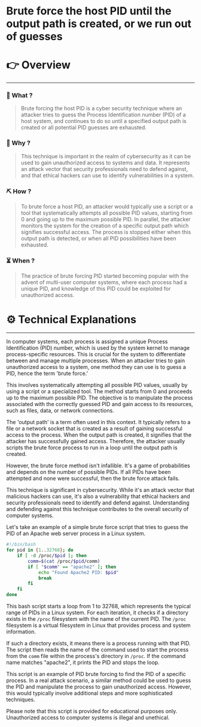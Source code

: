 # Brute force the host PID until the output path is created, or we run out of guesses


# 👉 Overview

---

### 👀 What ?

> Brute forcing the host PID is a cyber security technique where an attacker tries to guess the Process Identification number (PID) of a host system, and continues to do so until a specified output path is created or all potential PID guesses are exhausted.
> 

### 🧐 Why ?

> This technique is important in the realm of cybersecurity as it can be used to gain unauthorized access to systems and data. It represents an attack vector that security professionals need to defend against, and that ethical hackers can use to identify vulnerabilities in a system.
> 

### ⛏️ How ?

> To brute force a host PID, an attacker would typically use a script or a tool that systematically attempts all possible PID values, starting from 0 and going up to the maximum possible PID. In parallel, the attacker monitors the system for the creation of a specific output path which signifies successful access. The process is stopped either when this output path is detected, or when all PID possibilities have been exhausted.
> 

### ⏳ When ?

> The practice of brute forcing PID started becoming popular with the advent of multi-user computer systems, where each process had a unique PID, and knowledge of this PID could be exploited for unauthorized access.
> 

# ⚙️ Technical Explanations

---

In computer systems, each process is assigned a unique Process Identification (PID) number, which is used by the system kernel to manage process-specific resources. This is crucial for the system to differentiate between and manage multiple processes. When an attacker tries to gain unauthorized access to a system, one method they can use is to guess a PID, hence the term 'brute force.'

This involves systematically attempting all possible PID values, usually by using a script or a specialized tool. The method starts from 0 and proceeds up to the maximum possible PID. The objective is to manipulate the process associated with the correctly guessed PID and gain access to its resources, such as files, data, or network connections.

The 'output path' is a term often used in this context. It typically refers to a file or a network socket that is created as a result of gaining successful access to the process. When the output path is created, it signifies that the attacker has successfully gained access. Therefore, the attacker usually scripts the brute force process to run in a loop until the output path is created.

However, the brute force method isn't infallible. It's a game of probabilities and depends on the number of possible PIDs. If all PIDs have been attempted and none were successful, then the brute force attack fails.

This technique is significant in cybersecurity. While it's an attack vector that malicious hackers can use, it's also a vulnerability that ethical hackers and security professionals need to identify and defend against. Understanding and defending against this technique contributes to the overall security of computer systems.

Let's take an example of a simple brute force script that tries to guess the PID of an Apache web server process in a Linux system.

```bash
#!/bin/bash
for pid in {1..32768}; do
    if [ -d /proc/$pid ]; then
        comm=$(cat /proc/$pid/comm)
        if [ "$comm" == "apache2" ]; then
            echo "Found Apache2 PID: $pid"
            break
        fi
    fi
done

```

This bash script starts a loop from 1 to 32768, which represents the typical range of PIDs in a Linux system. For each iteration, it checks if a directory exists in the `/proc` filesystem with the name of the current PID. The `/proc` filesystem is a virtual filesystem in Linux that provides process and system information.

If such a directory exists, it means there is a process running with that PID. The script then reads the name of the command used to start the process from the `comm` file within the process's directory in `/proc`. If the command name matches "apache2", it prints the PID and stops the loop.

This script is an example of PID brute forcing to find the PID of a specific process. In a real attack scenario, a similar method could be used to guess the PID and manipulate the process to gain unauthorized access. However, this would typically involve additional steps and more sophisticated techniques.

Please note that this script is provided for educational purposes only. Unauthorized access to computer systems is illegal and unethical.
